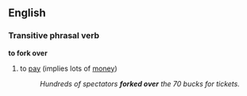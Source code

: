 ==English==
===Transitive phrasal verb===
'''to fork over'''
#{{idiom}} to [[pay]] (implies lots of [[money]])
#:''Hundreds of spectators '''forked over''' the 70 bucks for tickets.''